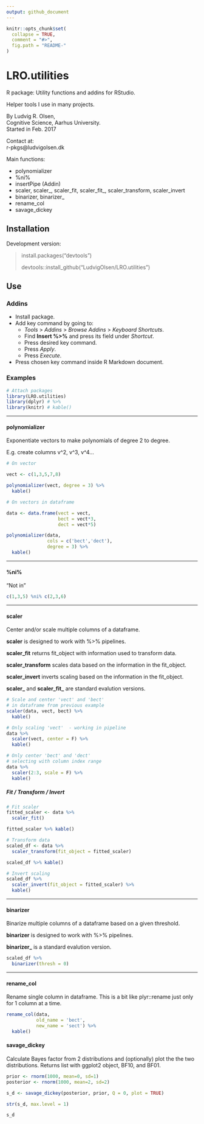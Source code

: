 ```yaml
---
output: github_document
---
```


<!-- README.md is generated from README.Rmd. Please edit that file -->

```r
knitr::opts_chunk$set(
  collapse = TRUE,
  comment = "#>",
  fig.path = "README-"
)
```

# LRO.utilities

R package: Utility functions and addins for RStudio.

Helper tools I use in many projects. 

By Ludvig R. Olsen,  
Cognitive Science, Aarhus University.  
Started in Feb. 2017  

Contact at:  
r-pkgs@ludvigolsen.dk  


Main functions:   

* polynomializer
* %ni%
* insertPipe (Addin)
* scaler, scaler_, scaler_fit, scaler_fit_, scaler_transform, scaler_invert
* binarizer, binarizer_
* rename_col
* savage_dickey

## Installation  
Development version:  

> install.packages("devtools")
>
> devtools::install_github("LudvigOlsen/LRO.utilities")  

## Use 

### Addins

* Install package.
* Add key command by going to:   
    - *Tools* > *Addins* > *Browse Addins* > *Keyboard Shortcuts*.  
    - Find **Insert %>%** and press its field under *Shortcut*. 
    - Press desired key command.
    - Press *Apply*.
    - Press *Execute*.
* Press chosen key command inside R Markdown document.  

### Examples

```r
# Attach packages
library(LRO.utilities)
library(dplyr) # %>% 
library(knitr) # kable()
```

---

#### polynomializer

Exponentiate vectors to make polynomials of degree 2 to degree.

E.g. create columns v^2, v^3, v^4...

```r
# On vector

vect <- c(1,3,5,7,8)

polynomializer(vect, degree = 3) %>% 
  kable()

# On vectors in dataframe

data <- data.frame(vect = vect,
                   bect = vect*3,
                   dect = vect*5)

polynomializer(data, 
               cols = c('bect','dect'), 
               degree = 3) %>% 
  kable()
```

---

#### %ni%

"Not in"

```r

c(1,3,5) %ni% c(2,3,6)

```

---

#### scaler

Center and/or scale multiple columns of a dataframe.

**scaler** is designed to work with %>% pipelines.

**scaler_fit** returns fit_object with information used to transform data.

**scaler_transform** scales data based on the information in the fit_object.

**scaler_invert** inverts scaling based on the information in the fit_object.

**scaler_** and **scaler_fit_** are standard evalution versions.  

```r

# Scale and center 'vect' and 'bect' 
# in dataframe from previous example
scaler(data, vect, bect) %>% 
  kable()

# Only scaling 'vect'  - working in pipeline
data %>% 
  scaler(vect, center = F) %>% 
  kable()

# Only center 'bect' and 'dect' 
# selecting with column index range
data %>% 
  scaler(2:3, scale = F) %>% 
  kable()

```

##### Fit / Transform / Invert

```r
# Fit scaler
fitted_scaler <- data %>% 
  scaler_fit()

fitted_scaler %>% kable()

# Transform data
scaled_df <- data %>% 
  scaler_transform(fit_object = fitted_scaler)

scaled_df %>% kable()

# Invert scaling
scaled_df %>% 
  scaler_invert(fit_object = fitted_scaler) %>% 
  kable()

```

---

#### binarizer

Binarize multiple columns of a dataframe based on a given threshold.

**binarizer** is designed to work with %>% pipelines.

**binarizer_** is a standard evalution version.

```r

scaled_df %>% 
  binarizer(thresh = 0)

```


---

#### rename_col

Rename single column in dataframe. This is a bit like plyr::rename just only for 1 column at a time.

```r
rename_col(data, 
           old_name = 'bect', 
           new_name = 'sect') %>% 
  kable()

```


#### savage_dickey

Calculate Bayes factor from 2 distributions and (optionally) plot the the two distributions. 
Returns list with ggplot2 object, BF10, and BF01.  

```r
prior <- rnorm(1000, mean=0, sd=1)
posterior <- rnorm(1000, mean=2, sd=2)

s_d <- savage_dickey(posterior, prior, Q = 0, plot = TRUE)

str(s_d, max.level = 1)

s_d

```

